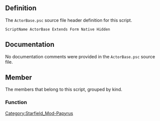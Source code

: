 {{Script_Object_Summary
| title = ActorBase
| name = [[SFM:Script-ActorBase|ActorBase]]
| extends = [[SFM:Script-Form|Form]] → [[SFM:Script-ScriptObject|ScriptObject]]
| flags = Native, Hidden
}}


== Definition ==
The <code>ActorBase.psc</code> source file header definition for this script.

<source lang="papyrus">
ScriptName ActorBase Extends Form Native Hidden
</source>


== Documentation ==
No documentation comments were provided in the <code>ActorBase.psc</code> source file.


== Member ==
The members that belong to this script, grouped by kind.

=== Function ===
{{Script_Object_Member_Summary
| title = GetClass
| script = [[SFM:Script-ActorBase|ActorBase]]
| name = [[SFM:Script-ActorBase/GetClass|GetClass]]
| kind = Function
| flags = Native
| returns = Class
| documentation = Returns this actor's class
}}

{{Script_Object_Member_Summary
| title = GetDeadCount
| script = [[SFM:Script-ActorBase|ActorBase]]
| name = [[SFM:Script-ActorBase/GetDeadCount|GetDeadCount]]
| kind = Function
| flags = Native
| returns = int
| documentation = Gets the number of actors of this type that have been killed
}}

{{Script_Object_Member_Summary
| title = GetGiftFilter
| script = [[SFM:Script-ActorBase|ActorBase]]
| name = [[SFM:Script-ActorBase/GetGiftFilter|GetGiftFilter]]
| kind = Function
| flags = Native
| returns = FormList
| documentation = Returns this actor's gift filter formlist
}}

{{Script_Object_Member_Summary
| title = GetRace
| script = [[SFM:Script-ActorBase|ActorBase]]
| name = [[SFM:Script-ActorBase/GetRace|GetRace]]
| kind = Function
| flags = Native
| returns = Race
| documentation = Returns this actor's race
}}

{{Script_Object_Member_Summary
| title = GetLevel
| script = [[SFM:Script-ActorBase|ActorBase]]
| name = [[SFM:Script-ActorBase/GetLevel|GetLevel]]
| kind = Function
| flags = Native
| returns = int
| documentation = Obtains this actor's level
}}

{{Script_Object_Member_Summary
| title = GetLevelExact
| script = [[SFM:Script-ActorBase|ActorBase]]
| name = [[SFM:Script-ActorBase/GetLevelExact|GetLevelExact]]
| kind = Function
| flags = Native
| returns = int
| documentation = Obtains this actor's level, unmodified by matching the player's level
}}

{{Script_Object_Member_Summary
| title = GetSex
| script = [[SFM:Script-ActorBase|ActorBase]]
| name = [[SFM:Script-ActorBase/GetSex|GetSex]]
| kind = Function
| flags = Native
| returns = int
| documentation = Returns this actor's sex. Values for sex are:
-1 - None
0 - Male
1 - Female
}}

{{Script_Object_Member_Summary
| title = GetPronoun
| script = [[SFM:Script-ActorBase|ActorBase]]
| name = [[SFM:Script-ActorBase/GetPronoun|GetPronoun]]
| kind = Function
| flags = Native
| returns = int
| documentation = Returns this actor's pronoun.
0 - Unselected
1 - He_Him
2 - She_Her
3 - They_Them
}}

{{Script_Object_Member_Summary
| title = DeriveGeneticParentAppearance
| script = [[SFM:Script-ActorBase|ActorBase]]
| name = [[SFM:Script-ActorBase/DeriveGeneticParentAppearance|DeriveGeneticParentAppearance]]
| kind = Function
| flags = Native
| parameters = ActorBase akChildSourceToDeriveFrom
| documentation = Copy some genetic parent appearance related information from another npc to the calling npc
}}

{{Script_Object_Member_Summary
| title = GetUniqueActor
| script = [[SFM:Script-ActorBase|ActorBase]]
| name = [[SFM:Script-ActorBase/GetUniqueActor|GetUniqueActor]]
| kind = Function
| flags = Native
| returns = Actor
| documentation = Gets the actor for this UniqueNPC
}}

{{Script_Object_Member_Summary
| title = IsEssential
| script = [[SFM:Script-ActorBase|ActorBase]]
| name = [[SFM:Script-ActorBase/IsEssential|IsEssential]]
| kind = Function
| flags = Native
| returns = bool
| documentation = Is this actor essential?
}}

{{Script_Object_Member_Summary
| title = IsProtected
| script = [[SFM:Script-ActorBase|ActorBase]]
| name = [[SFM:Script-ActorBase/IsProtected|IsProtected]]
| kind = Function
| flags = Native
| returns = bool
| documentation = Is this actor protected (can only be killed by player)?
}}

{{Script_Object_Member_Summary
| title = IsUnique
| script = [[SFM:Script-ActorBase|ActorBase]]
| name = [[SFM:Script-ActorBase/IsUnique|IsUnique]]
| kind = Function
| flags = Native
| returns = bool
| documentation = Is this actor base unique?
}}

{{Script_Object_Member_Summary
| title = SetEssential
| script = [[SFM:Script-ActorBase|ActorBase]]
| name = [[SFM:Script-ActorBase/SetEssential|SetEssential]]
| kind = Function
| flags = Native
| parameters = bool abEssential = true
| documentation = Sets this actor as essential or not - if set as essential, will UNSET protected
}}

{{Script_Object_Member_Summary
| title = SetProtected
| script = [[SFM:Script-ActorBase|ActorBase]]
| name = [[SFM:Script-ActorBase/SetProtected|SetProtected]]
| kind = Function
| flags = Native
| parameters = bool abProtected = true
| documentation = Sets this actor as protected or not - if set as protected, will UNSET essential
}}

{{Script_Object_Member_Summary
| title = SetOutfit
| script = [[SFM:Script-ActorBase|ActorBase]]
| name = [[SFM:Script-ActorBase/SetOutfit|SetOutfit]]
| kind = Function
| flags = Native
| parameters = Outfit akOutfit, bool abSleepOutfit = false
| documentation = Sets the actors outfit
}}


[[Category:Starfield_Mod-Papyrus]]
